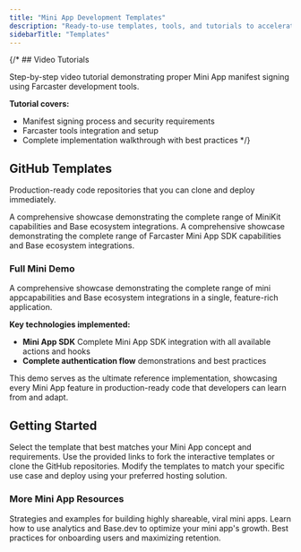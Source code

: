 ```yaml
---
title: "Mini App Development Templates"
description: "Ready-to-use templates, tools, and tutorials to accelerate your Mini App development on Base"
sidebarTitle: "Templates"
---
```


{/* ## Video Tutorials

<Card title="Learn Manifest Signing with Farcaster Tools" icon="play" href="https://www.youtube.com/watch?v=yQP40GEIBf8">
  Step-by-step video tutorial demonstrating proper Mini App manifest signing using Farcaster development tools.
</Card>

**Tutorial covers:**
- Manifest signing process and security requirements
- Farcaster tools integration and setup
- Complete implementation walkthrough with best practices */}

## GitHub Templates

Production-ready code repositories that you can clone and deploy immediately.

<CardGroup cols={2}>
 <Card 
    title="Full Mini Demo - MiniKit" 
    icon="github" 
    href="https://github.com/base/demos/tree/master/mini-apps/templates/minikit/mini-app-full-demo-minikit"
  >
    A comprehensive showcase demonstrating the complete range of MiniKit capabilities and Base ecosystem integrations.
  </Card>
  <Card 
  title="Full Mini Demo - Farcaster sdk" 
  icon="github" 
  href="https://github.com/base/demos/tree/master/mini-apps/templates/farcaster-sdk/mini-app-full-demo"
>
  A comprehensive showcase demonstrating the complete range of Farcaster Mini App SDK capabilities and Base ecosystem integrations.
</Card>
</CardGroup>

### Full Mini Demo
A comprehensive showcase demonstrating the complete range of mini appcapabilities and Base ecosystem integrations in a single, feature-rich application.


**Key technologies implemented:**
- **Mini App SDK** Complete Mini App SDK integration with all available actions and hooks
- **Complete authentication flow** demonstrations and best practices

<Note>
This demo serves as the ultimate reference implementation, showcasing every Mini App feature in production-ready code that developers can learn from and adapt.
</Note>

## Getting Started

<Steps>
<Step title="Choose your template">
  Select the template that best matches your Mini App concept and requirements.
</Step>

<Step title="Fork or clone">
  Use the provided links to fork the interactive templates or clone the GitHub repositories.
</Step>

<Step title="Customize and deploy">
  Modify the templates to match your specific use case and deploy using your preferred hosting solution.
</Step>
</Steps>

### More Mini App Resources

<CardGroup cols={2}>
  <Card
    title="Viral Mini Apps"
    icon="sparkles"
    href="/mini-apps/growth/build-viral-mini-apps"
  >
    Strategies and examples for building highly shareable, viral mini apps.
  </Card>
  <Card
    title="Data Driven Growth"
    icon="chart-bar"
    href="/mini-apps/technical-guides/data-driven-growth"
  >
    Learn how to use analytics and Base.dev to optimize your mini app's growth.
  </Card>
  <Card
    title="Optimize Onboarding"
    icon="user-plus"
    href="/mini-apps/growth/optimize-onboarding"
  >
    Best practices for onboarding users and maximizing retention.
  </Card>

</CardGroup>


